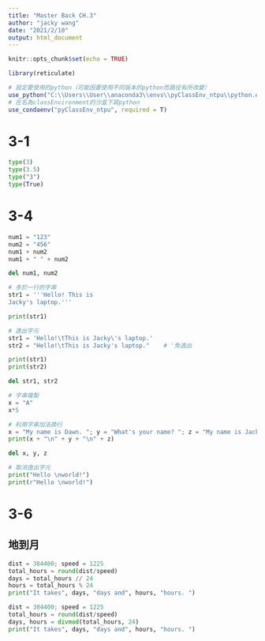 ```yaml
---
title: "Master Back CH.3"
author: "jacky wang"
date: "2021/2/10"
output: html_document
---
```


```r
knitr::opts_chunk$set(echo = TRUE)

library(reticulate)

# 設定要使用的python（可能因要使用不同版本的python而路徑有所改變）
use_python("C:\\Users\\User\\anaconda3\\envs\\pyClassEnv_ntpu\\python.exe", required = T)
# 在名為classEnvironment的沙盒下寫python
use_condaenv("pyClassEnv_ntpu", required = T)
```



# 3-1

```python

type(3)
type(3.5)
type("3")
type(True)

```

# 3-4

```python

num1 = "123"
num2 = "456"
num1 + num2
num1 + " " + num2

del num1, num2

```

```python

# 多於一行的字串
str1 = '''Hello! This is 
Jacky's laptop.'''

print(str1)

```

```python

# 逸出字元
str1 = 'Hello!\tThis is Jacky\'s laptop.'
str2 = "Hello!\tThis is Jacky's laptop."    # '免逸出

print(str1)
print(str2)

del str1, str2

```

```python

# 字串複製
x = "A"
x*5

```

```python

# 利用字串加法換行
x = "My name is Dawn. "; y = "What's your name? "; z = "My name is Jacky. "
print(x + "\n" + y + "\n" + z)

del x, y, z

```

```python
# 取消逸出字元
print("Hello \nworld!")
print(r"Hello \nworld!")

```

# 3-6

## 地到月

```python

dist = 384400; speed = 1225
total_hours = round(dist/speed)
days = total_hours // 24
hours = total_hours % 24
print("It takes", days, "days and", hours, "hours. ")

```

```python

dist = 384400; speed = 1225
total_hours = round(dist/speed)
days, hours = divmod(total_hours, 24)
print("It takes", days, "days and", hours, "hours. ")

```





